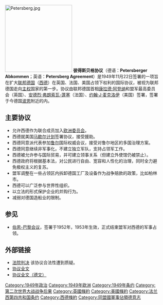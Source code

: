 [[File:Petersberg.jpg|220px]]
'''彼得斯贝格协议'''（德语：'''Petersberger Abkommen'''；英语：'''Petersberg Agreement'''）是1949年11月22日签署的一项旨在扩大[[联邦德国|联邦德国]]（[[西德|西德]]）在英国、法国、美国占领下权利的国际协议，被视为联邦德国走向[[主权|主权]]国家的第一步。协议由联邦德国首相[[康拉德·阿登纳|康拉德·阿登纳]]和盟军最高委员会{{tsl|en|Brian Hubert Robertson|布赖恩·休伯特·罗伯逊}}（英国）、[[安德烈·弗朗索瓦-龐賽|安德烈·弗朗索瓦-蓬塞]]（法国）、[[约翰·J·麦克洛伊|约翰·J·麦克洛伊]]（美国）签署，签署于今德国[[波恩|波恩]]附近的{{tsl|en|Hotel Petersberg|彼得斯贝格饭店}}内。

==主要协议==

*允许西德作为联合成员加入[[欧洲委员会|欧洲委员会]]。
*西德就美国[[马歇尔计划|马歇尔计划]]签署协议，接受援助。
*西德同意派代表参加[[鲁尔|鲁尔]]国际权威会议，接受对鲁尔地区的多国治理方案。
*西德同意继续非军事化，不建立独立军队，支持占领军工作。
*西德被允许参与国际贸易，并可建立领事关系（但建立外使馆仍被禁止）。
*西德政府将根据基本法，对公民进行自由、宽容和人性化的治理，同时全力避免极权主义的复苏。
*盟军调整在一些占领区内拆卸德国工厂及设备作为战争赔款的政策，比如柏林市。
*西德可以广泛参与世界性组织。
*以立法的形式保护企业的并购行为。
*减弱对德国造船业的限制。

==参见==
*[[伯恩-巴黎会议|伯恩-巴黎会议]]，签署于1952年，1953年生效，正式结束盟军对西德的军事占领。

==外部链接==
* [http://www.utexas.edu/law/academics/centers/transnational/work_new/german/case.php?id=1364 法院判决] {{Wayback|url=http://www.utexas.edu/law/academics/centers/transnational/work_new/german/case.php?id=1364 |date=20121016225952 }}该协议合法性遭到质疑。
* [http://germanhistorydocs.ghi-dc.org/pdf/eng/Founding%208%20ENG.pdf 协议全文] {{Wayback|url=http://germanhistorydocs.ghi-dc.org/pdf/eng/Founding%208%20ENG.pdf |date=20220121004403 }}
* [http://www.hdg.de/lemo/html/DasGeteilteDeutschland/JahreDesAufbausInOstUndWest/ZweiStaatenZweiWege/petersbergerAbkommen.html 协议全文（德文）] {{Wayback|url=http://www.hdg.de/lemo/html/DasGeteilteDeutschland/JahreDesAufbausInOstUndWest/ZweiStaatenZweiWege/petersbergerAbkommen.html |date=20150318000723 }}

[[Category:1949年政治|Category:1949年政治]]
[[Category:1949年欧洲|Category:1949年欧洲]]
[[Category:1949年条约|Category:1949年条约]]
[[Category:第二次世界大战战争后果|Category:第二次世界大战战争后果]]
[[Category:英國條約|Category:英國條約]]
[[Category:美國條約|Category:美國條約]]
[[Category:法兰西第四共和国条约|Category:法兰西第四共和国条约]]
[[Category:西德條約|Category:西德條約]]
[[Category:同盟國軍事佔領德意志|Category:同盟國軍事佔領德意志]]